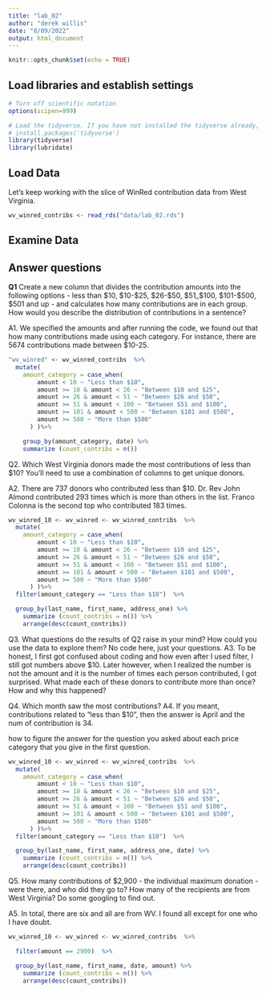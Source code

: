 ```yaml
---
title: "lab_02"
author: "derek willis"
date: "8/09/2022"
output: html_document
---
```


```r
knitr::opts_chunk$set(echo = TRUE)
```

## Load libraries and establish settings
```r
# Turn off scientific notation
options(scipen=999)

# Load the tidyverse. If you have not installed the tidyverse already, remove the # from the next line and run it first.  
# install.packages('tidyverse')
library(tidyverse)
library(lubridate)
```

## Load Data

Let's keep working with the slice of WinRed contribution data from West Virginia.  

```r
wv_winred_contribs <- read_rds("data/lab_02.rds")
```

## Examine Data

## Answer questions

**Q1** Create a new column that divides the contribution amounts into the following options - less than $10, $10-$25, $26-$50, $51_$100, $101-$500, $501 and up - and calculates how many contributions are in each group. How would you describe the distribution of contributions in a sentence?

A1. We specified the amounts and after running the code, we found out that how many contributions made using each category. For instance, there are 5674 contributions made between $10-25. 

```r
"wv_winred" <- wv_winred_contribs  %>%
  mutate(
    amount_category = case_when(
        amount < 10 ~ "Less than $10",
        amount >= 10 & amount < 26 ~ "Between $10 and $25",
        amount >= 26 & amount < 51 ~ "Between $26 and $50",
        amount >= 51 & amount < 100 ~ "Between $51 and $100",
        amount >= 101 & amount < 500 ~ "Between $101 and $500",
        amount >= 500 ~ "More than $500"
      ) )%>% 

    group_by(amount_category, date) %>%
    summarize (count_contribs = n())
```

Q2. Which West Virginia donors made the most contributions of less than $10? You'll need to use a combination of columns to get unique donors.  

A2. There are 737 donors who contributed less than $10. Dr. Rev John Almond contributed 293 times which is more than others in the list. Franco Colonna is the second top who contributed 183 times.  

```r
wv_winred_10 <- wv_winred <- wv_winred_contribs  %>%
  mutate(
    amount_category = case_when(
        amount < 10 ~ "Less than $10",
        amount >= 10 & amount < 26 ~ "Between $10 and $25",
        amount >= 26 & amount < 51 ~ "Between $26 and $50",
        amount >= 51 & amount < 100 ~ "Between $51 and $100",
        amount >= 101 & amount < 500 ~ "Between $101 and $500",
        amount >= 500 ~ "More than $500"
      ) )%>% 
  filter(amount_category == "Less than $10")  %>% 

  group_by(last_name, first_name, address_one) %>%
    summarize (count_contribs = n()) %>% 
    arrange(desc(count_contribs))
```

Q3. What questions do the results of Q2 raise in your mind? How could you use the data to explore them? No code here, just your questions.
A3. To be honest, I first got confused about coding and how even after I used filter, I still got numbers above $10. Later however, when I realized the number is not the amount and it is the number of times each person contributed, I got surprised. What made each of these donors to contribute more than once? How and why this happened? 

Q4. Which month saw the most contributions?
A4. If you meant, contributions related to "less than $10", then the answer is April and the num of contribution is 34. 

how to figure the answer for the question you asked about each price category that you give in the first question. 

```r
wv_winred_10 <- wv_winred <- wv_winred_contribs  %>%
  mutate(
    amount_category = case_when(
        amount < 10 ~ "Less than $10",
        amount >= 10 & amount < 26 ~ "Between $10 and $25",
        amount >= 26 & amount < 51 ~ "Between $26 and $50",
        amount >= 51 & amount < 100 ~ "Between $51 and $100",
        amount >= 101 & amount < 500 ~ "Between $101 and $500",
        amount >= 500 ~ "More than $500"
      ) )%>% 
  filter(amount_category == "Less than $10")  %>% 

  group_by(last_name, first_name, address_one, date) %>%
    summarize (count_contribs = n()) %>% 
    arrange(desc(count_contribs))
```

Q5. How many contributions of $2,900 - the individual maximum donation - were there, and who did they go to? How many of the recipients are from West Virginia? Do some googling to find out.

A5. In total, there are six and all are from WV. I found all except for one who I have doubt.

```r

wv_winred_10 <- wv_winred <- wv_winred_contribs  %>%

  filter(amount == 2900)  %>% 

  group_by(last_name, first_name, date, amount) %>%
    summarize (count_contribs = n()) %>%
    arrange(desc(count_contribs))
```
